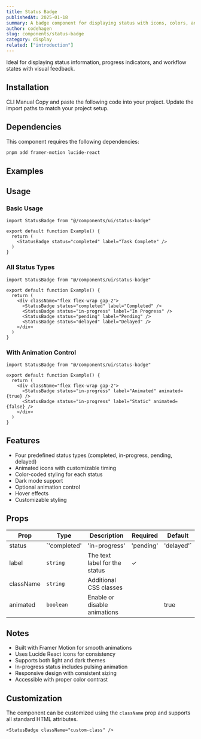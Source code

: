 ```yaml
---
title: Status Badge
publishedAt: 2025-01-18
summary: A badge component for displaying status with icons, colors, and optional animations.
author: codehagen
slug: components/status-badge
category: display
related: ["introduction"]
---
```


<ComponentPreview name="status-badge-basic" />

<Note variant="info">
  Ideal for displaying status information, progress indicators, and workflow states with visual feedback.
</Note>

## Installation

<Tabs defaultValue="cli">
  <TabsList>
    <TabsTrigger value="cli">CLI</TabsTrigger>
    <TabsTrigger value="manual">Manual</TabsTrigger>
  </TabsList>
  <TabsContent value="cli">
    <ComponentSource name="status-badge" isCli />
  </TabsContent>
  <TabsContent value="manual">
    <Steps>
      <Step>Copy and paste the following code into your project.</Step>
      <ComponentSource name="status-badge" />
      <Step>Update the import paths to match your project setup.</Step>
    </Steps>
  </TabsContent>
</Tabs>

## Dependencies

This component requires the following dependencies:

```bash
pnpm add framer-motion lucide-react
```



## Examples

<ComponentPreview name="status-badge-demo" />

## Usage

### Basic Usage

```tsx
import StatusBadge from "@/components/ui/status-badge"

export default function Example() {
  return (
    <StatusBadge status="completed" label="Task Complete" />
  )
}
```

### All Status Types

```tsx
import StatusBadge from "@/components/ui/status-badge"

export default function Example() {
  return (
    <div className="flex flex-wrap gap-2">
      <StatusBadge status="completed" label="Completed" />
      <StatusBadge status="in-progress" label="In Progress" />
      <StatusBadge status="pending" label="Pending" />
      <StatusBadge status="delayed" label="Delayed" />
    </div>
  )
}
```

### With Animation Control

```tsx
import StatusBadge from "@/components/ui/status-badge"

export default function Example() {
  return (
    <div className="flex flex-wrap gap-2">
      <StatusBadge status="in-progress" label="Animated" animated={true} />
      <StatusBadge status="in-progress" label="Static" animated={false} />
    </div>
  )
}
```

## Features

- Four predefined status types (completed, in-progress, pending, delayed)
- Animated icons with customizable timing
- Color-coded styling for each status
- Dark mode support
- Optional animation control
- Hover effects
- Customizable styling

## Props

| Prop | Type | Description | Required | Default |
|------|------|-------------|----------|---------|
| status | `'completed' | 'in-progress' | 'pending' | 'delayed'` | The status type to display | ✓ |  |
| label | `string` | The text label for the status | ✓ |  |
| className | `string` | Additional CSS classes |  |  |
| animated | `boolean` | Enable or disable animations |  | true |

## Notes

- Built with Framer Motion for smooth animations
- Uses Lucide React icons for consistency
- Supports both light and dark themes
- In-progress status includes pulsing animation
- Responsive design with consistent sizing
- Accessible with proper color contrast

## Customization

The component can be customized using the `className` prop and supports all standard HTML attributes.

```tsx
<StatusBadge className="custom-class" />
```
